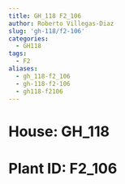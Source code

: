 ```yaml
---
title: GH_118 F2_106
author: Roberto Villegas-Diaz
slug: 'gh-118/f2-106'
categories:
  - GH118
tags:
  - F2
aliases:
  - gh_118-f2_106
  - gh-118-f2-106
  - gh118-f2106
---
```


# **House**: GH_118
# **Plant ID**: F2_106
